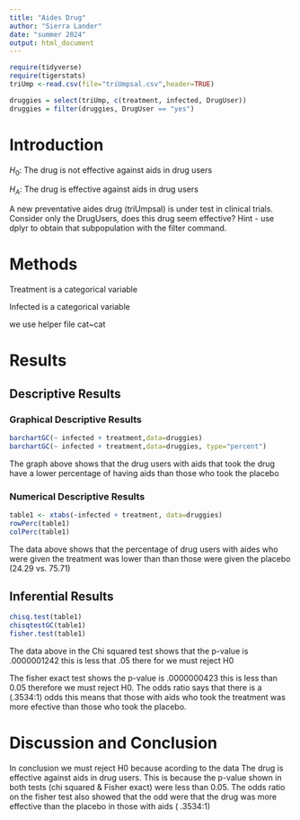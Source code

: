 ```yaml
---
title: "Aides Drug"
author: "Sierra Lander"
date: "summer 2024"
output: html_document
---
```


```r
require(tidyverse)
require(tigerstats)
triUmp <-read.csv(file="triUmpsal.csv",header=TRUE)

druggies = select(triUmp, c(treatment, infected, DrugUser))
druggies = filter(druggies, DrugUser == "yes")


```


# Introduction

$H_0$: The drug is not effective against aids in drug users  


$H_A$: The drug is effective against aids in drug users

  



<!--In this section you explain what you are trying to show.  Where did the data come from?  What is the research or other question you are trying to answer?.  If you skimp in this section expect to be marked down in your grade. Paint a picture of the project a couple of paragraphs is expected!-->

A new  preventative aides drug (triUmpsal) is under test in clinical trials. Consider only the DrugUsers, does this drug seem effective?  Hint - use dplyr to obtain that subpopulation with the filter command.

# Methods

Treatment is a categorical variable 

Infected is a categorical variable 

we use helper file cat~cat

<!--Decide on your methods:  use "variable analysis" or other appropriate descriptors.  Make sure to choose at least one graphical method and at least one numerical method. Discuss what data manipulations may be needed for example subsetting or other binning procedures and what sort of graphical displays and inferential tools will be used!-->

# Results

<!--Divide this section into two sub-sections:  One for your descriptive  results and one for your inferential results.!-->

## Descriptive Results

### Graphical Descriptive Results
 
 
```r
barchartGC(~ infected + treatment,data=druggies)
barchartGC(~ infected + treatment,data=druggies, type="percent")
```
 
 The graph above shows that the drug users with aids that took the drug have a lower percentage of having aids than those who took the placebo   
 
 
 
 
 
<!--Graphical results here.  Make sure to show your code.  Provide appropriate labels for axes, giving units if possible, and provide a good title for the graph, too.  Use the graphical results to describe the patterns if any that exist in the data as focused toward the research question. Bottom line is to explain the features of the graph that are relevant to conforming or departing to what is expected by your null hypothesis !-->

### Numerical Descriptive Results



```r
table1 <- xtabs(~infected + treatment, data=druggies)
rowPerc(table1)
colPerc(table1)
```



The data above shows that the percentage of drug users with aides who were   given the treatment  was lower than than those were given the placebo (24.29   vs. 75.71)  


<!--Numerical results go here. Use the numerical results to describe the patterns if any that exist in the data as focused toward the research question!-->

## Inferential Results


```r
chisq.test(table1)
chisqtestGC(table1)
fisher.test(table1)
```

The data above in the Chi squared test shows that the p-value is .0000001242
this is less that .05 there for we must reject H0 


The fisher exact test shows the p-value is .0000000423 this is less than 0.05 therefore we must reject H0. The odds ratio says that there is a (.3534:1) odds this means that those with aids who took the treatment was more efective than those who took the placebo. 


<!--State hypothesis clearly.  Make sure your discussion of the inferential test covers all the aspects that the test output produces, such as test statistic, p-value etc.  Make a decision about the null hypothesis, explain the assumptions on which the selected test/procedure was based, and why the chosen procedure satisfys the assumptions and is appropriate to answer the research question!-->


# Discussion and Conclusion

In conclusion we must reject H0 because acording to the data The drug is effective against aids in drug users. This is because the p-value shown in both tests (chi squared & Fisher exact) were less than 0.05. The odds ratio on the fisher test also showed that the odd were that the drug was more effective than the placebo in those with aids ( .3534:1) 




<!--Discussion and conclusion here.  If you found a relationship be sure to consider whether the relationship occurs because one of the variavbles causes the other, or whether they perhasps are related for some other reason.  Watch the chapter 6 videos from the GeorgeTown videos collection.!-->
